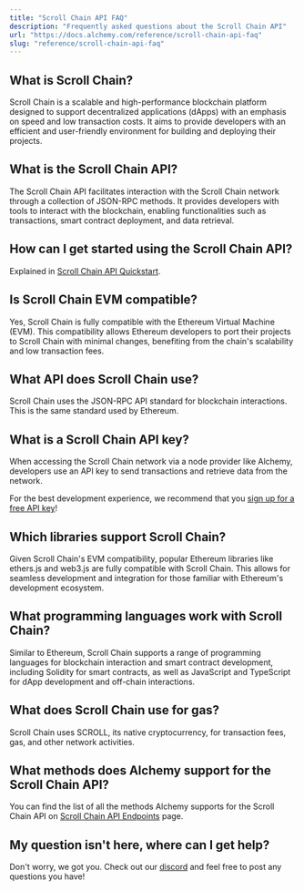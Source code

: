 ```yaml
---
title: "Scroll Chain API FAQ"
description: "Frequently asked questions about the Scroll Chain API"
url: "https://docs.alchemy.com/reference/scroll-chain-api-faq"
slug: "reference/scroll-chain-api-faq"
---
```


## What is Scroll Chain?

Scroll Chain is a scalable and high-performance blockchain platform designed to support decentralized applications (dApps) with an emphasis on speed and low transaction costs. It aims to provide developers with an efficient and user-friendly environment for building and deploying their projects.

## What is the Scroll Chain API?

The Scroll Chain API facilitates interaction with the Scroll Chain network through a collection of JSON-RPC methods. It provides developers with tools to interact with the blockchain, enabling functionalities such as transactions, smart contract deployment, and data retrieval.

## How can I get started using the Scroll Chain API?

Explained in [Scroll Chain API Quickstart](/reference/scroll-chain-api-quickstart).

## Is Scroll Chain EVM compatible?

Yes, Scroll Chain is fully compatible with the Ethereum Virtual Machine (EVM). This compatibility allows Ethereum developers to port their projects to Scroll Chain with minimal changes, benefiting from the chain's scalability and low transaction fees.

## What API does Scroll Chain use?

Scroll Chain uses the JSON-RPC API standard for blockchain interactions. This is the same standard used by Ethereum.

## What is a Scroll Chain API key?

When accessing the Scroll Chain network via a node provider like Alchemy, developers use an API key to send transactions and retrieve data from the network.

For the best development experience, we recommend that you [sign up for a free API key](https://dashboard.alchemy.com/signup/)!

## Which libraries support Scroll Chain?

Given Scroll Chain's EVM compatibility, popular Ethereum libraries like ethers.js and web3.js are fully compatible with Scroll Chain. This allows for seamless development and integration for those familiar with Ethereum's development ecosystem.

## What programming languages work with Scroll Chain?

Similar to Ethereum, Scroll Chain supports a range of programming languages for blockchain interaction and smart contract development, including Solidity for smart contracts, as well as JavaScript and TypeScript for dApp development and off-chain interactions.

## What does Scroll Chain use for gas?

Scroll Chain uses SCROLL, its native cryptocurrency, for transaction fees, gas, and other network activities.

## What methods does Alchemy support for the Scroll Chain API?

You can find the list of all the methods Alchemy supports for the Scroll Chain API on [Scroll Chain API Endpoints](/reference/scroll-chain-api-endpoints) page.

## My question isn't here, where can I get help?

Don't worry, we got you. Check out our [discord](https://alchemy.com/discord) and feel free to post any questions you have!
